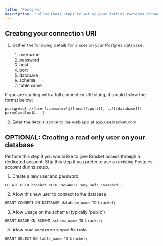 ```yaml
---
title: 'Postgres'
description: 'Follow these steps to set up your initial Postgres connection with Bracket'
---
```


## Creating your connection URI

1. Gather the following details for a user on your Postgres database:

    1. username
    2. password
    3. host
    4. port
    5. database
    6. schema
    7. table name

<Tip>If you are starting with a full connection URI string, it should follow the format below:</Tip>

```shell Postgres Connection URI
postgresql://[user[:password]@][host][:port][,...][/database][?param1=value1&...]
```

2. Enter the details above to the web app at app.usebracket.com

## OPTIONAL: Creating a read only user on your database
<Note>Perform this step if you would like to give Bracket access through a dedicated account. Skip this step if you prefer to use an existing Postgres account during setup.</Note>

1. Create a new user and password

```shell Postgres User Creation
CREATE USER bracket WITH PASSWORD 'any_safe_password';
```

2. Allow this new user to connect to the database

```shell Postgres Connection Access
GRANT CONNECT ON DATABASE database_name TO bracket;
```

3. Allow Usage on the schema (typically 'public')

```shell Postgres Connection Access
GRANT USAGE ON SCHEMA schema_name TO bracket;
```

4. Allow read access on a specific table

```shell Postgres Connection Access
GRANT SELECT ON table_name TO bracket;
```


